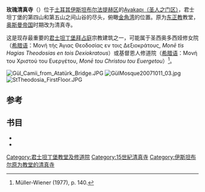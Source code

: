 {{Infobox religious building
| building_name         = 玫瑰清真寺<br />Gül Câmîi
| image                 = GülMosque20071011 04.jpg
| image_size            = 300px
| location              = [[土耳其|土耳其]][[伊斯坦布尔|伊斯坦布尔]]
| geo                   = {{coord|41|01|36.00|N|28|57|23.40|E|}}
| religious_affiliation = 伊斯兰教[[遜尼派|遜尼派]]
| consecration_year     = 1490
| architecture_style    = 拜占庭
| length                =26 m
| width                 =20 m
| minaret_quantity      = 1
}}
'''玫瑰清真寺'''（{{lang-tr|Gül Camii}}）位于[[土耳其|土耳其]][[伊斯坦布尔|伊斯坦布尔]][[法提赫区|法提赫区]]的[[君士坦丁堡城墙|Ayakapı（圣人之门区）]]，君士坦丁堡的第四山和第五山之间山谷的尽头，俯瞰[[金角湾|金角湾]]的位置。原为[[东正教|东正教]]教堂，[[奥斯曼帝国|奥斯曼帝国]]时期改为清真寺。 

这是现存最重要的[[君士坦丁堡|君士坦丁堡]][[拜占庭|拜占庭]]宗教建筑之一，可能属于圣西奥多西娅修女院（[[希腊语|希腊语]]：Μονή τής Άγιας Θεοδοσίας εν τοις Δεξιοκράτους, ''Monē tis Hagias Theodosias en tois Dexiokratous''）或基督恩人修道院（[[希腊语|希腊语]]：Μονή του Χριστού του Ευεργέτου, ''Monē tou Christou tou Euergetou''）<ref name=mw140>Müller-Wiener (1977), p. 140.</ref>。

[[File:Gül_Camii_from_Atatürk_Bridge.JPG|thumb]] 
[[File:GülMosque20071011_03.jpg|right]]
[[File:StTheodosia_FirstFloor.JPG|right]]

==参考==
{{reflist|2}}

==书目==
*{{cite book 
 | author= Alexander van Millingen
 | title=Byzantine Churches of Constantinople
 | url= https://archive.org/details/byzantinechurche014623mbp
 | publisher=MacMillan & Co
 | location = London
 | year=1912
}}
*{{cite book 
 | author=Ernest Mamboury
 | title=The Tourists' Istanbul 
 | publisher=Çituri Biraderler Basımevi 
 | location=Istanbul
 | year=1953
}}
{{土耳其清真寺}}

[[Category:君士坦丁堡教堂及修道院|Category:君士坦丁堡教堂及修道院]]
[[Category:15世紀清真寺|Category:15世紀清真寺]]
[[Category:伊斯坦布尔原为教堂的清真寺|Category:伊斯坦布尔原为教堂的清真寺]]